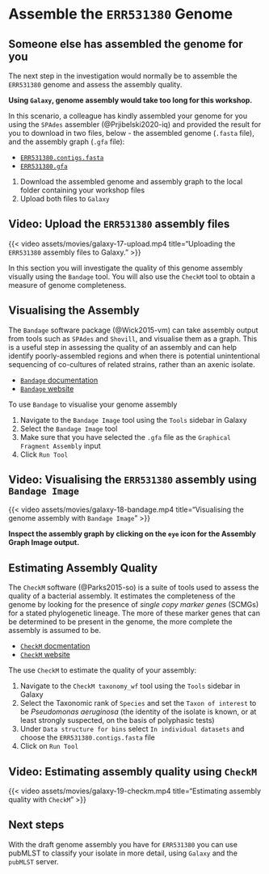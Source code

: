 # Assemble the `ERR531380` Genome {#sec-shovill}

::: { .callout-important }
## Someone else has assembled the genome for you

The next step in the investigation would normally be to assemble the `ERR531380` genome and assess the assembly quality.

**Using `Galaxy`, genome assembly would take too long for this workshop.**

In this scenario, a colleague has kindly assembled your genome for you using the `SPAdes` assembler (@Prjibelski2020-iq) and provided the result for you to download in two files, below - the assembled genome (`.fasta` file), and the assembly graph (`.gfa` file):

- [`ERR531380.contigs.fasta`](assets/workshop_downloads/ERR531380.contigs.fasta)
- [`ERR531380.gfa`](assets/workshop_downloads/ERR531380.gfa)

1. Download the assembled genome and assembly graph to the local folder containing your workshop files
2. Upload both files to `Galaxy`

::: { .callout-note }
## Video: Upload the `ERR531380` assembly files

{{< video assets/movies/galaxy-17-upload.mp4 title="Uploading the `ERR531380` assembly files to Galaxy." >}}
:::

:::

In this section you will investigate the quality of this genome assembly visually using the `Bandage` tool. You will also use the `CheckM` tool to obtain a measure of genome completeness.

## Visualising the Assembly

The `Bandage` software package (@Wick2015-vm) can take assembly output from tools such as `SPAdes` and `Shovill`, and visualise them as a graph. This is a useful step in assessing the quality of an assembly and can help identify poorly-assembled regions and when there is potential unintentional sequencing of co-cultures of related strains, rather than an axenic isolate.

- [`Bandage` documentation](https://github.com/rrwick/Bandage/wiki)
- [`Bandage` website](https://rrwick.github.io/Bandage/)

To use `Bandage` to visualise your genome assembly

1. Navigate to the `Bandage Image` tool using the `Tools` sidebar in Galaxy
2. Select the `Bandage Image` tool
3. Make sure that you have selected the `.gfa` file as the `Graphical Fragment Assembly` input
4. Click `Run Tool`

::: { .callout-note }
## Video: Visualising the `ERR531380` assembly using `Bandage Image`

{{< video assets/movies/galaxy-18-bandage.mp4 title="Visualising the genome assembly with `Bandage Image`" >}}
:::

::: { .callout-tip }
**Inspect the assembly graph by clicking on the `eye` icon for the Assembly Graph Image output.**
:::

## Estimating Assembly Quality

The `CheckM` software (@Parks2015-so) is a suite of tools used to assess the quality of a bacterial assembly. It estimates the completeness of the genome by looking for the presence of _single copy marker genes_ (SCMGs) for a stated phylogenetic lineage. The more of these marker genes that can be determined to be present in the genome, the more complete the assembly is assumed to be.

- [`CheckM` docmentation](https://github.com/Ecogenomics/CheckM/wiki)
- [`CheckM` website](https://ecogenomics.github.io/CheckM/)

The use `CheckM` to estimate the quality of your assembly:

1. Navigate to the `CheckM taxonomy_wf` tool using the `Tools` sidebar in Galaxy
2. Select the Taxonomic rank of `Species` and set the `Taxon of interest` to be _Pseudomonas aeruginosa_ (the identity of the isolate is known, or at least strongly suspected, on the basis of polyphasic tests)
3. Under `Data structure for bins` select `In individual datasets` and choose the `ERR531380.contigs.fasta` file
4. Click on `Run Tool`

::: { .callout-note }
## Video: Estimating assembly quality using `CheckM`

{{< video assets/movies/galaxy-19-checkm.mp4 title="Estimating assembly quality with `CheckM`" >}}
:::

## Next steps

With the draft genome assembly you have for `ERR531380` you can use pubMLST to classify your isolate in more detail, using `Galaxy` and the `pubMLST` server.
